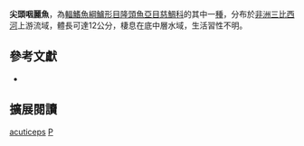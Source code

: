 {{Speciesbox
| name = 尖頭咽麗魚
| status = LC
| status_system = IUCN3.1
| image = 
| image_width = 260px
| image_caption = 
| genus = Pharyngochromis
| species = acuticeps
| authority = [[Steindachner|Steindachner]], 1866
| synonyms = *''Chromis acuticeps''<br /><small>Steindachner, 1866</small>
*''Haplochromis acuticeps''<br /><small>Steindachner, 1866</small>
*''Tilapia acuticeps''<br /><small>Steindachner, 1866</small>
}}
'''尖頭咽麗魚'''，為[[輻鰭魚綱|輻鰭魚綱]][[鱸形目|鱸形目]][[隆頭魚亞目|隆頭魚亞目]][[慈鯛科|慈鯛科]]的其中一[[種|種]]，分布於[[非洲|非洲]][[三比西河|三比西河]]上游流域，體長可達12公分，棲息在底中層水域，生活習性不明。

== 參考文獻 ==
*{{FishBase_species|genus=Pharyngochromis|species=acuticeps|year=2013|month=4}}

== 擴展閱讀 ==
{{refbegin}}
{{wikispecies-inline|Pharyngochromis acuticeps|尖頭咽麗魚}}
{{refend}}
{{Taxonbar|from=Q3642438}}

[[Category:咽麗魚屬|acuticeps]]
[[Category:1866年描述的魚類|P]]


{{鱸形目小作品}}